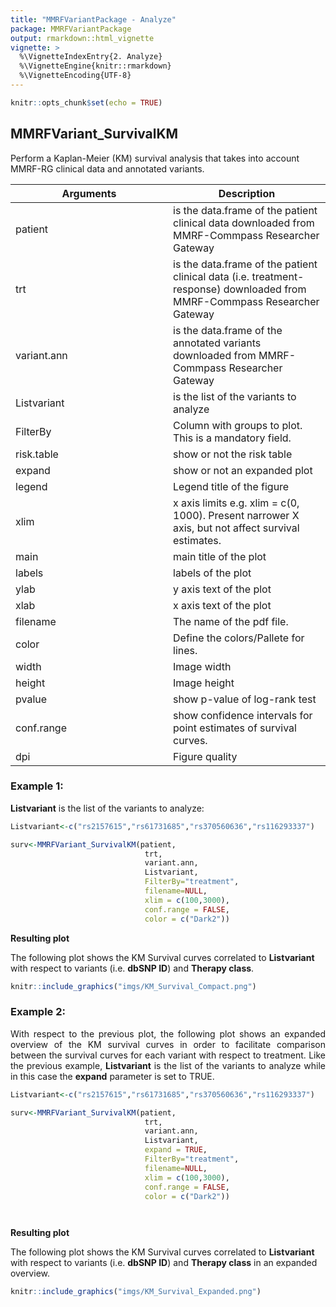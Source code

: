 ```yaml
---
title: "MMRFVariantPackage - Analyze"
package: MMRFVariantPackage
output: rmarkdown::html_vignette
vignette: >
  %\VignetteIndexEntry{2. Analyze}
  %\VignetteEngine{knitr::rmarkdown}
  %\VignetteEncoding{UTF-8}
---
```


```r
knitr::opts_chunk$set(echo = TRUE)
```


## <b>MMRFVariant_SurvivalKM</b>

Perform a Kaplan-Meier (KM) survival analysis that takes into account MMRF-RG clinical data and annotated variants. 

**Arguments** | **Description**
-----|-----
patient|is the data.frame of the patient clinical data downloaded from MMRF-Commpass Researcher Gateway 
trt|is the data.frame of the patient clinical data (i.e. treatment-response) downloaded from MMRF-Commpass Researcher Gateway 
variant.ann| is the data.frame of the annotated variants downloaded from MMRF-Commpass Researcher Gateway
Listvariant| is the list of the variants to analyze
FilterBy| Column with groups to plot. This is a mandatory field.
risk.table| show or not the risk table
expand| show or not an expanded plot
legend| Legend title of the figure
xlim| x axis limits e.g. xlim = c(0, 1000). Present narrower X axis, but not affect survival estimates.
main| main title of the plot
labels| labels of the plot
ylab| y axis text of the plot
xlab| x axis text of the plot
filename| The name of the pdf file.
color| Define the colors/Pallete for lines.
width| Image width
height| Image height
pvalue| show p-value of log-rank test
conf.range|  show confidence intervals for point estimates of survival curves.
dpi| Figure quality


### Example 1:
<b>Listvariant</b> is the list of the variants to analyze:



```r

Listvariant<-c("rs2157615","rs61731685","rs370560636","rs116293337")

surv<-MMRFVariant_SurvivalKM(patient,  
                              trt,
                              variant.ann,
                              Listvariant,
                              FilterBy="treatment", 
                              filename=NULL,
                              xlim = c(100,3000),
                              conf.range = FALSE,
                              color = c("Dark2"))
```
<div class="panel panel-info">
<div class="panel-heading"><b>Resulting plot</b></div>
<div class="panel-body">
</div>
</div>
The following plot shows the KM Survival curves correlated to <b>Listvariant</b> with respect to variants (i.e. <b>dbSNP ID</b>)  and <b>Therapy class</b>.

```r
knitr::include_graphics("imgs/KM_Survival_Compact.png")
```


### Example 2:

<p align="justify">With respect to the previous plot, the following plot shows an expanded overview of the KM survival curves in order to facilitate comparison between the survival curves for each variant with respect to treatment.
Like the previous example, <b>Listvariant</b> is the list of the variants to analyze while in this case the  <b>expand</b> parameter is set to TRUE. </p>



```r

Listvariant<-c("rs2157615","rs61731685","rs370560636","rs116293337")

surv<-MMRFVariant_SurvivalKM(patient,  
                              trt,
                              variant.ann,
                              Listvariant,
                              expand = TRUE,
                              FilterBy="treatment", 
                              filename=NULL,
                              xlim = c(100,3000),
                              conf.range = FALSE,
                              color = c("Dark2"))




```



<div class="panel panel-info">
<div class="panel-heading"><b>Resulting plot</b></div>
<div class="panel-body">
</div>
</div>
The following plot shows the KM Survival curves correlated to <b>Listvariant</b> with respect to variants (i.e. <b>dbSNP ID</b>)  and <b>Therapy class</b> in an expanded overview.

```r
knitr::include_graphics("imgs/KM_Survival_Expanded.png")
```




